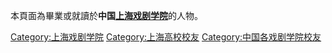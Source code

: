{{Catnav|頁面分類|人物|校友|大學校友|中國大學校友|中華人民共和國大學校友}}

本頁面為畢業或就讀於'''中国[[上海戏剧学院|上海戏剧学院]]'''的人物。

[[Category:上海戏剧学院|Category:上海戏剧学院]]
[[Category:上海高校校友|Category:上海高校校友]]
[[Category:中国各戏剧学院校友|Category:中国各戏剧学院校友]]